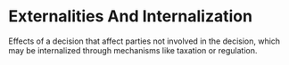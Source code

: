 # Externalities And Internalization

Effects of a decision that affect parties not involved in the decision, which may be internalized through mechanisms like taxation or regulation.